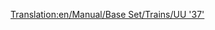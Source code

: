 [[Translation:en/Manual/Base Set/Trains/UU '37']]
{{de/Manual/Base Set/Trains/Züge|Image=[[File:en/Manual/Base Set/Trains/Uu37.png]]
|Name=UU "37"
|Kosten=£19,921 ($39.842)
|Geschwindigkeit=144 km/h (90 mph)
|Gewicht=101 t
|Leistung= 1.774 PS (1.305 kW)
|Betriebskosten=£1,828 ($3.656)
|Entwurf=1959
|Betriebsdauer=20
|Platz=k.A.
|Description=
|Reales-Leben=Das ist eine umbenannte Version der [http://en.wikipedia.org/wiki/British_Rail_Class_37 British Rail Class 37] (englisch).
}}